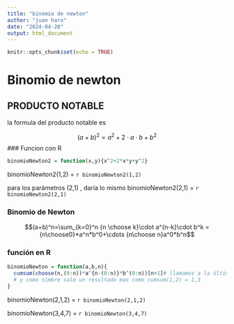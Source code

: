 ```yaml
---
title: "binomio de newton"
author: "juan haro"
date: "2024-04-20"
output: html_document
---
```


```r
knitr::opts_chunk$set(echo = TRUE)
```

# Binomio de newton  

## PRODUCTO NOTABLE 

la formula del producto notable es 

$$(a+b)^2= a^2+2\cdot a\cdot b+b^2$$ 
### Funcion con R 

```r
binomioNewton2 = function(x,y){x^2+2*x*y+y^2}
```
binomioNewton2(1,2) = `r binomioNewton2(1,2)` 

para los parámetros (2,1) , daría lo mismo binomioNewton2(2,1) = `r binomioNewton2(2,1)` 

### Binomio de Newton 

$$(a+b)^n=\sum_{k=0}^n {n \choose k}\cdot a^{n-k}\cdot b^k = {n\choose0}*a^n*b^0+\cdots {n\choose n}a^0*b^n$$ 

### función en R 

```r
binomioNewton = function(a,b,n){
  cumsum(choose(n,(0:n))*a^{n-(0:n)}*b^(0:n))[n+1]# llamamos a la última entrada del vector cumsum
  # y como simbre sale un resultado mas como cumsum(1,2) = 1,3
}
```
binomioNewton(2,1,2) = `r binomioNewton(2,1,2)` 

binomioNewton(3,4,7) = `r binomioNewton(3,4,7)`


